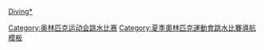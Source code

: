 {{Navbox
|name = 奥林匹克运动会跳水比赛
|title = [[夏季奧林匹克運動會跳水比賽|奥林匹克运动会跳水比赛]]
| state = {{{state|autocollapse}}}
| listclass = hlist
| titlestyle = background-color:#BFD7FF;
| imageleftstyle = width:60px; <!-- minimize width used by left image cell -->
| imagestyle = width:60px; <!-- same as imageleftstyle to center the list -->
| image = [[File:No image.svg|40px|link=]] <!-- empty right image to center the list -->
| imageleft = [[Image:Diving pictogram.svg|40px]]

| list1 =
* {{Color|#AAA|1896}}
* {{Color|#AAA|1900}}
* [[1904年夏季奧林匹克運動會跳水比賽|1904]]
* [[1908年夏季奧林匹克運動會跳水比賽|1908]]
* [[1912年夏季奧林匹克運動會跳水比賽|1912]]
* [[1920年夏季奧林匹克運動會跳水比賽|1920]]
* [[1924年夏季奧林匹克運動會跳水比賽|1924]]
* [[1928年夏季奧林匹克運動會跳水比賽|1928]]
* [[1932年夏季奧林匹克運動會跳水比賽|1932]]
* [[1936年夏季奧林匹克運動會跳水比賽|1936]]
* [[1948年夏季奧林匹克運動會跳水比賽|1948]]
* [[1952年夏季奧林匹克運動會跳水比賽|1952]]
* [[1956年夏季奧林匹克運動會跳水比賽|1956]]
* [[1960年夏季奧林匹克運動會跳水比賽|1960]]
* [[1964年夏季奧林匹克運動會跳水比賽|1964]]
* [[1968年夏季奧林匹克運動會跳水比賽|1968]]
* [[1972年夏季奧林匹克運動會跳水比賽|1972]]
* [[1976年夏季奧林匹克運動會跳水比賽|1976]]
* [[1980年夏季奧林匹克運動會跳水比賽|1980]]
* [[1984年夏季奧林匹克運動會跳水比賽|1984]]
* [[1988年夏季奧林匹克運動會跳水比賽|1988]]
* [[1992年夏季奧林匹克運動會跳水比賽|1992]]
* [[1996年夏季奧林匹克運動會跳水比賽|1996]]
* [[2000年夏季奧林匹克運動會跳水比賽|2000]]
* [[2004年夏季奧林匹克運動會跳水比賽|2004]]
* [[2008年夏季奧林匹克運動會跳水比賽|2008]]
* [[2012年夏季奧林匹克運動會跳水比賽|2012]]
* [[2016年夏季奧林匹克運動會跳水比賽|2016]]
* [[2020年夏季奧林匹克運動會跳水比賽|2020]]

|belowclass = hlist
|below = 
* [[奥林匹克运动会跳水奖牌得主列表|獎牌得主列表]]
* [[奧運跳水場館列表|場館列表]]
|belowstyle = background:#BFD7FF;
}}<includeonly>[[Category:奥林匹克运动会跳水比赛]]</includeonly><noinclude>
{{collapsible option}}
[[Category:夏季奧林匹克運動會跳水比賽導航模板]]
[[分類:奧林匹克運動會跳水比賽|Diving*]]
</noinclude>